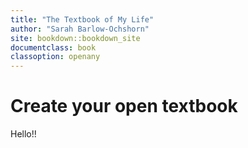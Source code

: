 ```yaml
---
title: "The Textbook of My Life"
author: "Sarah Barlow-Ochshorn"
site: bookdown::bookdown_site
documentclass: book
classoption: openany
---
```


# Create your open textbook

Hello!!
